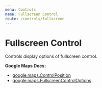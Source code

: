 ```yaml
---
menu: Controls
name: Fullscreen Control
route: /controls/fullscreen
---
```



# Fullscreen Control

Controls display options of fullscreen control.

**Google Maps Docs:**

- [google.maps.ControlPosition](https://developers.google.com/maps/documentation/javascript/reference#ControlPosition)
- [google.maps.FullscreenControlOptions](https://developers.google.com/maps/documentation/javascript/reference#FullscreenControlOptions)

<Playground>
  <GoogleMap
    zoom={8}
    maps={google.maps}
    style={{ height: '320px' }}
    center={{ lat: 36.964, lng: -122.015 }}
  >
    <FullscreenControl position="BOTTOM_CENTER" />
  </GoogleMap>
</Playground>

<PropsTable of={FullscreenControl} />
